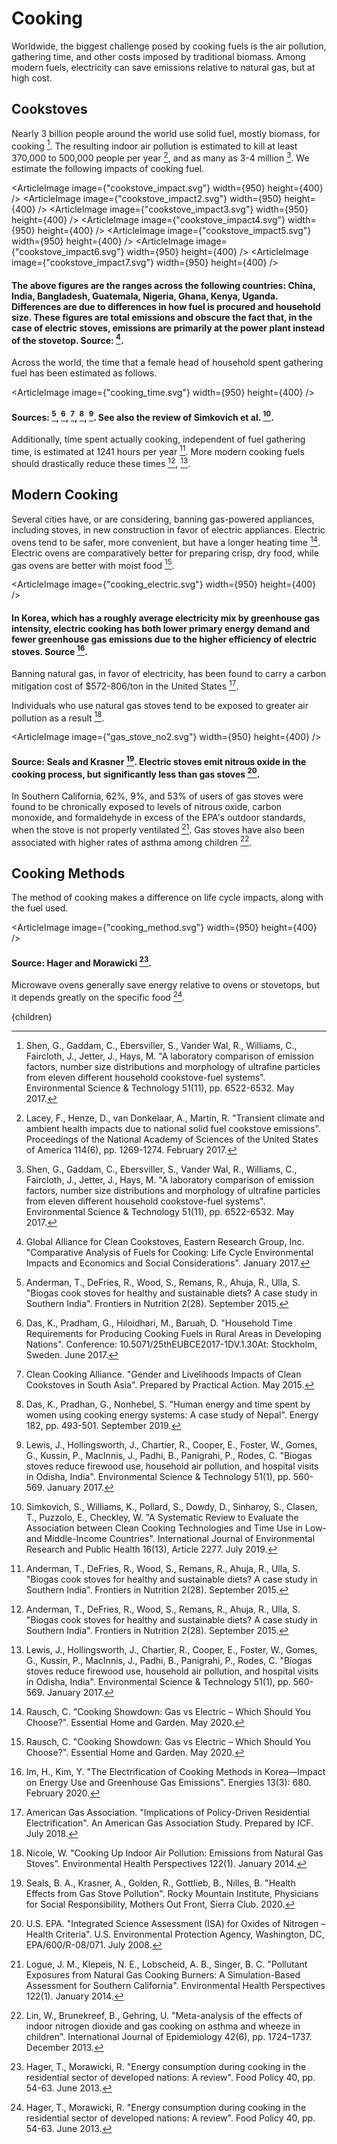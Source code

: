 


# Cooking

Worldwide, the biggest challenge posed by cooking fuels is the air pollution, gathering time, and other costs imposed by traditional biomass. Among modern fuels, electricity can save emissions relative to natural gas, but at high cost.

## Cookstoves
Nearly 3 billion people around the world use solid fuel, mostly biomass, for cooking [^16]. The resulting indoor air pollution is estimated to kill at least 370,000 to 500,000 people per year [^9], and as many as 3-4 million [^16]. We estimate the following impacts of cooking fuel.

<ArticleImage image={"cookstove_impact.svg"} width={950} height={400} />
<ArticleImage image={"cookstove_impact2.svg"} width={950} height={400} />
<ArticleImage image={"cookstove_impact3.svg"} width={950} height={400} />
<ArticleImage image={"cookstove_impact4.svg"} width={950} height={400} />
<ArticleImage image={"cookstove_impact5.svg"} width={950} height={400} />
<ArticleImage image={"cookstove_impact6.svg"} width={950} height={400} />
<ArticleImage image={"cookstove_impact7.svg"} width={950} height={400} />
#### The above figures are the ranges across the following countries: China, India, Bangladesh, Guatemala, Nigeria, Ghana, Kenya, Uganda. Differences are due to differences in how fuel is procured and household size. These figures are total emissions and obscure the fact that, in the case of electric stoves, emissions are primarily at the power plant instead of the stovetop. Source: [^6].

Across the world, the time that a female head of household spent gathering fuel has been estimated as follows.

<ArticleImage image={"cooking_time.svg"} width={950} height={400} />
#### Sources: [^2], [^4], [^3], [^5], [^10]. See also the review of Simkovich et al. [^17].

Additionally, time spent actually cooking, independent of fuel gathering time, is estimated at 1241 hours per year [^2]. More modern cooking fuels should drastically reduce these times [^2], [^10].

<ModernCookingFuelsSolution />

## Modern Cooking
Several cities have, or are considering, banning gas-powered appliances, including stoves, in new construction in favor of electric appliances. Electric ovens tend to be safer, more convenient, but have a longer heating time [^14]. Electric ovens are comparatively better for preparing crisp, dry food, while gas ovens are better with moist food [^14].

<ArticleImage image={"cooking_electric.svg"} width={950} height={400} />
#### In Korea, which has a roughly average electricity mix by greenhouse gas intensity, electric cooking has both lower primary energy demand and fewer greenhouse gas emissions due to the higher efficiency of electric stoves. Source [^8].

Banning natural gas, in favor of electricity, has been found to carry a carbon mitigation cost of $572-806/ton in the United States [^1].

Individuals who use natural gas stoves tend to be exposed to greater air pollution as a result [^13].

<ArticleImage image={"gas_stove_no2.svg"} width={950} height={400} />
#### Source: Seals and Krasner [^15]. Electric stoves emit nitrous oxide in the cooking process, but significantly less than gas stoves [^18].

In Southern California, 62%, 9%, and 53% of users of gas stoves were found to be chronically exposed to levels of nitrous oxide, carbon monoxide, and formaldehyde in excess of the EPA's outdoor standards, when the stove is not properly ventilated [^12]. Gas stoves have also been associated with higher rates of asthma among children [^11].

## Cooking Methods
The method of cooking makes a difference on life cycle impacts, along with the fuel used.

<ArticleImage image={"cooking_method.svg"} width={950} height={400} />
#### Source: Hager and Morawicki [^7].

Microwave ovens generally save energy relative to ovens or stovetops, but it depends greatly on the specific food [^7].

[^1]: American Gas Association. "Implications of Policy-Driven Residential Electrification". An American Gas Association Study. Prepared by ICF. July 2018.

[^2]: Anderman, T., DeFries, R., Wood, S., Remans, R., Ahuja, R., Ulla, S. "Biogas cook stoves for healthy and sustainable diets? A case study in Southern India". Frontiers in Nutrition 2(28). September 2015.

[^3]: Clean Cooking Alliance. "Gender and Livelihoods Impacts of Clean Cookstoves in South Asia". Prepared by Practical Action. May 2015.

[^4]: Das, K., Pradham, G., Hiloidhari, M., Baruah, D. "Household Time Requirements for Producing Cooking Fuels in Rural Areas in Developing Nations". Conference: 10.5071/25thEUBCE2017-1DV.1.30At: Stockholm, Sweden. June 2017.

[^5]: Das, K., Pradhan, G., Nonhebel, S. "Human energy and time spent by women using cooking energy systems: A case study of Nepal". Energy 182, pp. 493-501. September 2019.

[^6]: Global Alliance for Clean Cookstoves, Eastern Research Group, Inc. "Comparative Analysis of Fuels for Cooking: Life Cycle Environmental Impacts and Economics and Social Considerations". January 2017.

[^7]: Hager, T., Morawicki, R. "Energy consumption during cooking in the residential sector of developed nations: A review". Food Policy 40, pp. 54-63. June 2013.

[^8]: Im, H., Kim, Y. "The Electrification of Cooking Methods in Korea—Impact on Energy Use and Greenhouse Gas Emissions". Energies 13(3): 680. February 2020.

[^9]: Lacey, F., Henze, D., van Donkelaar, A., Martin, R. "Transient climate and ambient health impacts due to national solid fuel cookstove emissions". Proceedings of the National Academy of Sciences of the United States of America 114(6), pp. 1269-1274. February 2017.

[^10]: Lewis, J., Hollingsworth, J., Chartier, R., Cooper, E., Foster, W., Gomes, G., Kussin, P., MacInnis, J., Padhi, B., Panigrahi, P., Rodes, C. "Biogas stoves reduce firewood use, household air pollution, and hospital visits in Odisha, India". Environmental Science & Technology 51(1), pp. 560-569. January 2017.

[^11]: Lin, W., Brunekreef, B., Gehring, U. "Meta-analysis of the effects of indoor nitrogen dioxide and gas cooking on asthma and wheeze in children". International Journal of Epidemiology 42(6), pp. 1724–1737. December 2013.

[^12]: Logue, J. M., Klepeis, N. E., Lobscheid, A. B., Singer, B. C. "Pollutant Exposures from Natural Gas Cooking Burners: A Simulation-Based Assessment for Southern California". Environmental Health Perspectives 122(1). January 2014.

[^13]: Nicole, W. "Cooking Up Indoor Air Pollution: Emissions from Natural Gas Stoves". Environmental Health Perspectives 122(1). January 2014.

[^14]: Rausch, C. "Cooking Showdown: Gas vs Electric – Which Should You Choose?". Essential Home and Garden. May 2020.

[^15]: Seals, B. A., Krasner, A., Golden, R., Gottlieb, B., Nilles, B. "Health Effects from Gas Stove Pollution". Rocky Mountain Institute, Physicians for Social Responsibility, Mothers Out Front, Sierra Club. 2020.

[^16]: Shen, G., Gaddam, C., Ebersviller, S., Vander Wal, R., Williams, C., Faircloth, J., Jetter, J., Hays, M. "A laboratory comparison of emission factors, number size distributions and morphology of ultrafine particles from eleven different household cookstove-fuel systems". Environmental Science & Technology 51(11), pp. 6522-6532. May 2017.

[^17]: Simkovich, S., Williams, K., Pollard, S., Dowdy, D., Sinharoy, S., Clasen, T., Puzzolo, E., Checkley, W. "A Systematic Review to Evaluate the Association between Clean Cooking Technologies and Time Use in Low- and Middle-Income Countries". International Journal of Environmental Research and Public Health 16(13), Article 2277. July 2019.

[^18]: U.S. EPA. "Integrated Science Assessment (ISA) for Oxides of Nitrogen – Health Criteria". U.S. Environmental Protection Agency, Washington, DC, EPA/600/R-08/071. July 2008.

  <Article 
    focusAreaUrl={focusAreaUrl} 
    hierarchy={hierarchy} 
    site={site}
  >
    {children}
  </Article>
